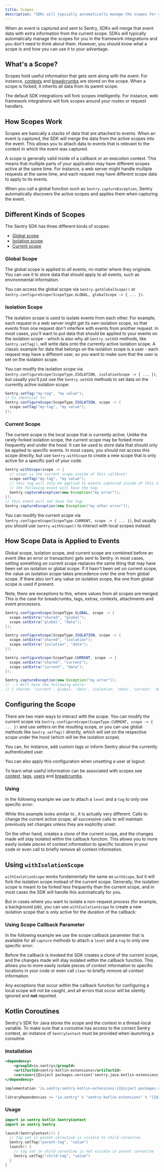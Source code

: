 ```yaml
---
title: Scopes
description: "SDKs will typically automatically manage the scopes for you in the framework integrations. Learn what a scope is and how you can use it to your advantage."
---
```


When an event is captured and sent to Sentry, SDKs will merge that event data with extra
information from the current scope. SDKs will typically automatically manage the scopes
for you in the framework integrations and you don't need to think about them. However,
you should know what a scope is and how you can use it to your advantage.

## What's a Scope?

Scopes hold useful information that gets sent along with the
event. For instance, [contexts](../context/) and
[breadcrumbs](../breadcrumbs/) are stored on
the scope. When a scope is forked, it inherits all data from its parent scope.

The default SDK integrations will fork scopes intelligently. For
instance, web framework integrations will fork scopes around your
routes or request handlers.

## How Scopes Work

Scopes are basically a stacks of data that are attached to events. When an event is captured, the SDK will merge the data from the active scopes into the event. This allows you to attach data to events that is relevant to the context in which the event was captured.

A scope is generally valid inside of a callback or an execution context. This means that multiple parts of your application may have different scopes active at the same time. For instance, a web server might handle multiple requests at the same time, and each request may have different scope data to apply to its events.

When you call a global function such as `Sentry.captureException`, Sentry automatically discovers the active scopes and applies them when capturing the event.

## Different Kinds of Scopes

The Sentry SDK has three different kinds of scopes:

- [Global scope](#global-scope)
- [Isolation scope](#isolation-scope)
- [Current scope](#current-scope)

### Global Scope

The global scope is applied to _all_ events, no matter where they originate. You can use it to store data that should apply to all events, such as environmental information.

You can access the global scope via `Sentry.getGlobalScope()` or `Sentry.configureScope(ScopeType.GLOBAL, globalScope -> { ... })`.

### Isolation Scope

The isolation scope is used to isolate events from each other. For example, each request in a web server might get its own isolation scope, so that events from one request don't interfere with events from another request. In most cases, you'll want to put data that should be applied to your events on the isolation scope - which is also why all `Sentry.setXXX` methods, like `Sentry.setTag()`, will write data onto the currently active isolation scope. A classic example for data that belongs on the isolation scope is a user - each request may have a different user, so you want to make sure that the user is set on the isolation scope.

You can modify the isolation scope via `Sentry.configureScope(ScopeType.ISOLATION, isolationScope -> { ... })`, but usually you'll just use the `Sentry.setXXX` methods to set data on the currently active isolation scope:

```java
Sentry.setTag("my-tag", "my value");
// Is identical to:
Sentry.configureScope(ScopeType.ISOLATION, scope -> {
  scope.setTag("my-tag", "my value");
});
```

### Current Scope

The current scope is the local scope that is currently active. Unlike the rarely-forked isolation scope, the current scope may be forked more frequently and under the hood. It can be used to store data that should only be applied to specific events. In most cases, you should not access this scope directly, but use `Sentry.withScope` to create a new scope that is only active for a specific part of your code:

```java
Sentry.withScope(scope -> {
  // scope is the current scope inside of this callback!
  scope.setTag("my-tag", "my value");
  // this tag will only be applied to events captured inside of this callback
  // the following event will have the tag:
  Sentry.captureException(new Exception("my error"));
});
// this event will not have the tag:
Sentry.captureException(new Exception("my other error"));
```

You can modify the current scope via `Sentry.configureScope(ScopeType.CURRENT, scope -> { ... })`, but usually you should use `Sentry.withScope()` to interact with local scopes instead.

## How Scope Data is Applied to Events

Global scope, isolation scope, and current scope are combined before an event (like an error or transaction) gets sent to Sentry.
In most cases, setting something on current scope replaces the same thing that may have been set on isolation or global scope. If it hasn't been set on current scope, the value on isolation scope takes precedence over the one from global scope. If there also isn't any value on isolation scope, the one from global scope is used if present.

Note, there are exceptions to this, where values from all scopes are merged. This is the case for breadcrumbs, tags, extras, contexts, attachments and event processors.

```java
Sentry.configureScope(ScopeType.GLOBAL, scope -> {
  scope.setExtra("shared", "global");
  scope.setExtra("global", "data");
});

Sentry.configureScope(ScopeType.ISOLATION, scope -> {
  scope.setExtra("shared", "isolation");
  scope.setExtra("isolation", "data");
});

Sentry.configureScope(ScopeType.CURRENT, scope -> {
  scope.setExtra("shared", "current");
  scope.setExtra("current", "data");
});

Sentry.captureException(new Exception("my error"));
// --> Will have the following extra:
// { shared: 'current', global: 'data', isolation: 'data', current: 'data' }
```

## Configuring the Scope

There are two main ways to interact with the scope. You can modify the current scope via `Sentry.configureScope(ScopeType.CURRENT, scope -> { ... })` and use setters on the resulting scope, or you can use global methods like `Sentry.setTag()` directly, which will set on the respective scope under the hood (which will be the isolation scope).

You can, for instance, add custom tags or inform Sentry about the currently authenticated user.

<PlatformContent includePath="enriching-events/scopes/configure-scope" />

You can also apply this configuration when unsetting a user at logout:

<PlatformContent includePath="enriching-events/unset-user" />

To learn what useful information can be associated with scopes see
[context](../context/), [tags](../tags), [users](../identify-user) and [breadcrumbs](../breadcrumbs/).

### Using <PlatformIdentifier name="with-scope" />

In the following example we use <PlatformIdentifier name="with-scope" /> to attach a `level` and a `tag` to only one specific error:

<PlatformContent includePath="enriching-events/scopes/with-scope" />

While this example looks similar to <PlatformIdentifier name="configure-scope" />, it is actually very different.
Calls to <PlatformIdentifier name="configure-scope" /> change the current active scope; all successive calls to <PlatformIdentifier name="configure-scope" /> will maintain previously set changes unless they are explicitly unset.

On the other hand, <PlatformIdentifier name="with-scope" /> creates a clone of the current scope, and the changes
made will stay isolated within the <PlatformIdentifier name="with-scope" /> callback function. This allows you to
more easily isolate pieces of context information to specific locations in your code or
even call <PlatformIdentifier name="clear" /> to briefly remove all context information.

## Using `withIsolationScope`

`withIsolationScope` works fundamentally the same as `withScope`, but it will fork the isolation scope instead of the current scope. Generally, the isolation scope is meant to be forked less frequently than the current scope, and in most cases the SDK will handle this automatically for you.

But in cases where you want to isolate a non-request process (for example, a background job), you can use `withIsolationScope` to create a new isolation scope that is only active for the duration of the callback:

<PlatformContent includePath="enriching-events/scopes/with-isolation-scope" />

### Using Scope Callback Parameter

In the following example we use the scope callback parameter that is available for all `capture` methods to attach a `level` and a `tag` to only one specific error:

<PlatformContent includePath="enriching-events/scopes/scope-callback-param" />

Before the callback is invoked the SDK creates a clone of the current scope, and the changes
made will stay isolated within the callback function. This allows you to
more easily isolate pieces of context information to specific locations in your code or
even call `clear` to briefly remove all context information.

<Alert level="info" title="Important">

Any exceptions that occur within the callback function for configuring a local scope will not be
caught, and all errors that occur will be silently ignored and **not** reported.

</Alert>


## Kotlin Coroutines

Sentry's SDK for Java stores the scope and the context in a thread-local variable. To make sure that a coroutine has access to the correct Sentry context, an instance of `SentryContext` must be provided when launching a coroutine.

### Installation

```xml {tabTitle:Maven}
<dependency>
    <groupId>io.sentry</groupId>
    <artifactId>sentry-kotlin-extensions</artifactId>
    <version>{{@inject packages.version('sentry.java.kotlin-extensions', '5.0.0') }}</version>
</dependency>
```

```groovy {tabTitle:Gradle}
implementation 'io.sentry:sentry-kotlin-extensions:{{@inject packages.version('sentry.java.kotlin-extensions', '5.0.0') }}'
```

```scala {tabTitle: SBT}
libraryDependencies += "io.sentry" % "sentry-kotlin-extensions" % "{{@inject packages.version('sentry.java.kotlin-extensions', '5.0.0') }}"
```

### Usage

```kotlin
import io.sentry.kotlin.SentryContext
import io.sentry.Sentry

launch(SentryContext()) {
  // tag set in parent coroutine is visible to child coroutine
  Sentry.setTag("parent-tag", "value")
  launch() {
    // tag set in child coroutine is not visible in parent coroutine
    Sentry.setTag("child-tag", "value")
  }
}
```
